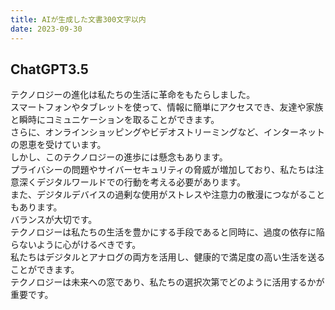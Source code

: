 ```yaml
---
title: AIが生成した文書300文字以内
date: 2023-09-30
---
```


## ChatGPT3.5

テクノロジーの進化は私たちの生活に革命をもたらしました。  
スマートフォンやタブレットを使って、情報に簡単にアクセスでき、友達や家族と瞬時にコミュニケーションを取ることができます。  
さらに、オンラインショッピングやビデオストリーミングなど、インターネットの恩恵を受けています。  
しかし、このテクノロジーの進歩には懸念もあります。  
プライバシーの問題やサイバーセキュリティの脅威が増加しており、私たちは注意深くデジタルワールドでの行動を考える必要があります。  
また、デジタルデバイスの過剰な使用がストレスや注意力の散漫につながることもあります。  
バランスが大切です。  
テクノロジーは私たちの生活を豊かにする手段であると同時に、過度の依存に陥らないように心がけるべきです。  
私たちはデジタルとアナログの両方を活用し、健康的で満足度の高い生活を送ることができます。  
テクノロジーは未来への窓であり、私たちの選択次第でどのように活用するかが重要です。
